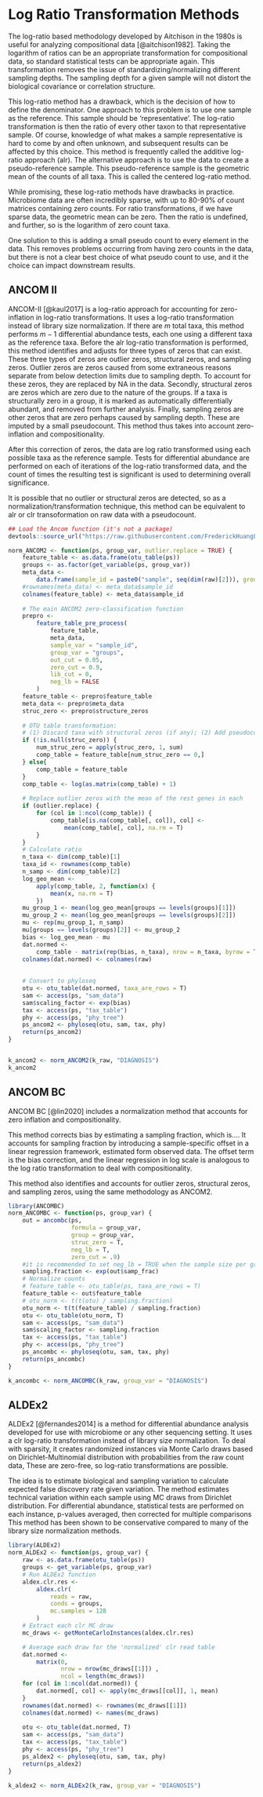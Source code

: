 # Log Ratio Transformation Methods

The log-ratio based methodology developed by Aitchison in the 1980s is useful for analyzing compositional data [@aitchison1982]. Taking the logarithm of ratios can be an appropriate transformation for compositional data, so standard statistical tests can be appropriate again. This transformation removes the issue of standardizing/normalizing different sampling depths. The sampling depth for a given sample will not distort the biological covariance or correlation structure.

This log-ratio method has a drawback, which is the decision of how to define the denominator. One approach to this problem is to use one sample as the reference. This sample should be 'representative'. The log-ratio transformation is then the ratio of every other taxon to that representative sample. Of course, knowledge of what makes a sample representative is hard to come by and often unknown, and subsequent results can be affected by this choice. This method is frequently called the additive log-ratio approach (alr). The alternative approach is to use the data to create a pseudo-reference sample. This pseudo-reference sample is the geometric mean of the counts of all taxa. This is called the centered log-ratio method.

While promising, these log-ratio methods have drawbacks in practice. Microbiome data are often incredibly sparse, with up to 80-90% of count matrices containing zero counts. For ratio transformations, if we have sparse data, the geometric mean can be zero. Then the ratio is undefined, and further, so is the logarithm of zero count taxa.

One solution to this is adding a small pseudo count to every element in the data. This removes problems occurring from having zero counts in the data, but there is not a clear best choice of what pseudo count to use, and it the choice can impact downstream results.


## ANCOM II

ANCOM-II [@kaul2017] is a log-ratio approach for accounting for zero-inflation in log-ratio transformations. It uses a log-ratio transformation instead of library size normalization. If there are $m$ total taxa, this method performs $m-1$ differential abundance tests, each one using a different taxa as the reference taxa. Before the alr log-ratio transformation is performed, this method identifies and adjusts for three types of zeros that can exist. These three types of zeros are outlier zeros, structural zeros, and sampling zeros. Outlier zeros are zeros caused from some extraneous reasons separate from below detection limits due to sampling depth. To account for these zeros, they are replaced by NA in the data. Secondly, structural zeros are zeros which are zero due to the nature of the groups. If a taxa is structurally zero in a group, it is marked as automatically differentially abundant, and removed from further analysis. Finally, sampling zeros are other zeros that are zero perhaps caused by sampling depth. These are imputed by a small pseudocount. This method thus takes into account zero-inflation and compositionality. <!-- After this process, no numerical zeros remain, so log and log-ratio transformations can be performed. This method thus takes into account zero-inflation and compositionality.  -->

After this correction of zeros, the data are log ratio transformed using each possible taxa as the reference sample. Tests for differential abundance are performed on each of iterations of the log-ratio transformed data, and the count of times the resulting test is significant is used to determining overall significance.

<!-- This method is shown to be conservative,  -->

<!-- Sensitive, good control of FDR -->

It is possible that no outlier or structural zeros are detected, so as a normalization/transformation technique, this method can be equivalent to alr or clr transoformation on raw data with a pseudocount.

```r
## Load the Ancom function (it's not a package)
devtools::source_url("https://raw.githubusercontent.com/FrederickHuangLin/ANCOM/master/scripts/ancom_v2.1.R")

norm_ANCOM2 <- function(ps, group_var, outlier.replace = TRUE) {
    feature_table <- as.data.frame(otu_table(ps))
    groups <- as.factor(get_variable(ps, group_var))
    meta_data <-
        data.frame(sample_id = paste0("sample", seq(dim(raw)[2])), groups = groups)
    #rownames(meta_data) <- meta_data$sample_id
    colnames(feature_table) <- meta_data$sample_id
    
    # The main ANCOM2 zero-classification function 
    prepro <-
        feature_table_pre_process(
            feature_table,
            meta_data,
            sample_var = "sample_id",
            group_var = "groups",
            out_cut = 0.05,
            zero_cut = 0.9,
            lib_cut = 0,
            neg_lb = FALSE
        )
    feature_table <- prepro$feature_table
    meta_data <- prepro$meta_data
    struc_zero <- prepro$structure_zeros
    
    # OTU table transformation:
    # (1) Discard taxa with structural zeros (if any); (2) Add pseudocount (1) and take logarithm.
    if (!is.null(struc_zero)) {
        num_struc_zero = apply(struc_zero, 1, sum)
        comp_table = feature_table[num_struc_zero == 0,]
    } else{
        comp_table = feature_table
    }
    comp_table <- log(as.matrix(comp_table) + 1)
    
    # Replace outlier zeros with the mean of the rest genes in each
    if (outlier.replace) {
        for (col in 1:ncol(comp_table)) {
            comp_table[is.na(comp_table[, col]), col] <-
                mean(comp_table[, col], na.rm = T)
        }
    }
    # Calculate ratio
    n_taxa <- dim(comp_table)[1]
    taxa_id <- rownames(comp_table)
    n_samp <- dim(comp_table)[2]
    log_geo_mean <-
        apply(comp_table, 2, function(x) {
            mean(x, na.rm = T)
        })
    mu_group_1 <- mean(log_geo_mean[groups == levels(groups)[1]])
    mu_group_2 <- mean(log_geo_mean[groups == levels(groups)[2]])
    mu <- rep(mu_group_1, n_samp)
    mu[groups == levels(groups)[2]] <- mu_group_2
    bias <- log_geo_mean - mu
    dat.normed <-
        comp_table - matrix(rep(bias, n_taxa), nrow = n_taxa, byrow = T)
    colnames(dat.normed) <- colnames(raw)
    
    
    # Convert to phyloseq
    otu <- otu_table(dat.normed, taxa_are_rows = T)
    sam <- access(ps, "sam_data")
    sam$scaling_factor <- exp(bias)
    tax <- access(ps, "tax_table")
    phy <- access(ps, "phy_tree")
    ps_ancom2 <- phyloseq(otu, sam, tax, phy)
    return(ps_ancom2)
}


k_ancom2 <- norm_ANCOM2(k_raw, "DIAGNOSIS")
k_ancom2
```

## ANCOM BC

ANCOM BC [@lin2020] includes a normalization method that accounts for zero inflation and compositionality.

This method corrects bias by estimating a sampling fraction, which is.... It accounts for sampling fraction by introducing a sample-specific offset in a linear regression framework, estimated form observed data. The offset term is the bias correction, and the linear regression in log scale is analogous to the log ratio transformation to deal with compositionality.

This method also identifies and accounts for outlier zeros, structural zeros, and sampling zeros, using the same methodology as ANCOM2.

```r
library(ANCOMBC)
norm_ANCOMBC <- function(ps, group_var) {
    out = ancombc(ps,
                  formula = group_var,
                  group = group_var,
                  struc_zero = T, 
                  neg_lb = T, 
                  zero_cut = .9)
    #it is recommended to set neg_lb = TRUE when the sample size per group is relatively large (e.g. > 30)
    sampling.fraction <- exp(out$samp_frac)
    # Normalize counts
    # feature_table <- otu_table(ps, taxa_are_rows = T)
    feature_table <- out$feature_table
    # otu_norm <- t(t(otu) / sampling.fraction)
    otu_norm <- t(t(feature_table) / sampling.fraction)
    otu <- otu_table(otu_norm, T)
    sam <- access(ps, "sam_data")
    sam$scaling_factor <- sampling.fraction
    tax <- access(ps, "tax_table")
    phy <- access(ps, "phy_tree")
    ps_ancombc <- phyloseq(otu, sam, tax, phy)
    return(ps_ancombc)
}

k_ancombc <- norm_ANCOMBC(k_raw, group_var = "DIAGNOSIS")

```

## ALDEx2

<!-- https://www.bioconductor.org/packages/devel/bioc/vignettes/ALDEx2/inst/doc/ALDEx2_vignette.html -->

ALDEx2 [@fernandes2014] is a method for differential abundance analysis developed for use with microbiome or any other sequencing setting. It uses a clr log-ratio transformation instead of library size normalization. To deal with sparsity, it creates randomized instances via Monte Carlo draws based on Dirichlet-Multinomial distribution with probabilities from the raw count data, These are zero-free, so log-ratio transformations are possible.

The idea is to estimate biological and sampling variation to calculate expected false discovery rate given variation. The method estimates technical variation within each sample using MC draws from Dirichlet distribution. For differential abundance, statistical tests are performed on each instance, p-values averaged, then corrected for multiple comparisons This method has been shown to be conservative compared to many of the library size normalization methods.

```r
library(ALDEx2)
norm_ALDEx2 <- function(ps, group_var) {
    raw <- as.data.frame(otu_table(ps))
    groups <- get_variable(ps, group_var)
    # Run ALDEx2 function
    aldex.clr.res <-
        aldex.clr(
            reads = raw,
            conds = groups,
            mc.samples = 128
        )
    # Extract each clr MC draw
    mc_draws <- getMonteCarloInstances(aldex.clr.res)

    # Average each draw for the 'normalized' clr read table
    dat.normed <-
        matrix(0,
               nrow = nrow(mc_draws[[1]]) ,
               ncol = length(mc_draws))
    for (col in 1:ncol(dat.normed)) {
        dat.normed[, col] <- apply(mc_draws[[col]], 1, mean)
    }
    rownames(dat.normed) <- rownames(mc_draws[[1]])
    colnames(dat.normed) <- names(mc_draws)
    
    otu <- otu_table(dat.normed, T)
    sam <- access(ps, "sam_data")
    tax <- access(ps, "tax_table")
    phy <- access(ps, "phy_tree")
    ps_aldex2 <- phyloseq(otu, sam, tax, phy)
    return(ps_aldex2)
}

k_aldex2 <- norm_ALDEx2(k_raw, group_var = "DIAGNOSIS")
```



<!-- # Comparisions -->


<!-- See all distance comparisions for Global patterns data   -->
<!-- ```{r, comparisons-gp} -->
<!-- library(GGally) -->
<!-- data.frame(raw = as.numeric(phyloseq::distance(gp_raw, "bray")),  -->
<!--            tss = as.numeric(phyloseq::distance(gp_tss, "bray")),  -->
<!--            css = as.numeric(phyloseq::distance(gp_css, "bray")), -->
<!--            deseq_rle = as.numeric(phyloseq::distance(gp_deseq_rle, "bray")), -->
<!--            deseq_vs = as.numeric(phyloseq::distance(gp_deseq_vs, "bray")), -->
<!--            gmpr = as.numeric(phyloseq::distance(gp_gmpr, "bray")), -->
<!--            rare = as.numeric(phyloseq::distance(gp_rare, "bray")), -->
<!--            tmm = as.numeric(phyloseq::distance(gp_tmm, "bray")), -->
<!--            diff = as.numeric(dist(get_variable(gp_raw, "depth")))) %>%  -->
<!--     ggpairs(columns = 1:7, upper = "blank", -->
<!--             diag = "blank",ggplot2::aes(colour=diff)) -->

<!-- ``` -->

<!-- See all distance comparisons for Kostic data   -->
<!-- ```{r, comparisons-k} -->
<!-- data.frame(raw = as.numeric(phyloseq::distance(k_raw, "bray")),  -->
<!--            tss = as.numeric(phyloseq::distance(k_tss, "bray")),  -->
<!--            css = as.numeric(phyloseq::distance(k_css, "bray")), -->
<!--            deseq_rle = as.numeric(phyloseq::distance(k_deseq_rle, "bray")), -->
<!--            deseq_vs = as.numeric(phyloseq::distance(k_deseq_vs, "bray")), -->
<!--            gmpr = as.numeric(phyloseq::distance(k_gmpr, "bray", na.rm = T)), -->
<!--            rare = as.numeric(phyloseq::distance(k_rare, "bray")), -->
<!--            tmm = as.numeric(phyloseq::distance(k_tmm, "bray")), -->
<!--            diff = as.numeric(dist(get_variable(k_raw, "depth")))) %>%  -->
<!--     ggpairs(columns = 1:7, upper = "blank", -->
<!--             diag = "blank",ggplot2::aes(colour=diff)) -->
<!-- ``` -->


